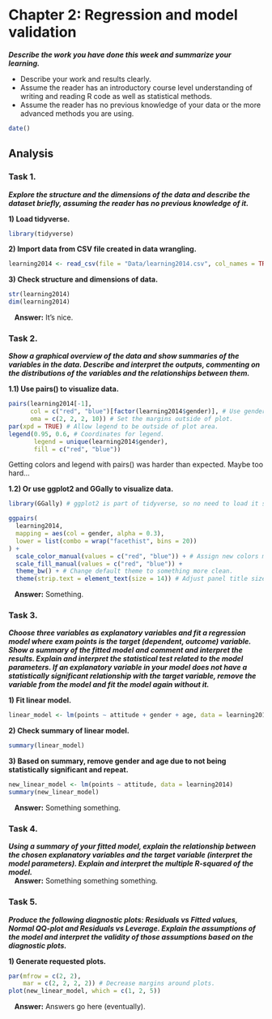 # **Chapter 2: Regression and model validation**

***Describe the work you have done this week and summarize your learning.***

- Describe your work and results clearly. 
- Assume the reader has an introductory course level understanding of writing and reading R code as well as statistical methods.
- Assume the reader has no previous knowledge of your data or the more advanced methods you are using.

```r
date()
```

## **Analysis**

### **Task 1.**
***Explore the structure and the dimensions of the data and describe the dataset briefly, assuming the reader has no previous knowledge of it.***

**1) Load tidyverse.**
```r
library(tidyverse)
```

**2) Import data from CSV file created in data wrangling.**
```r
learning2014 <- read_csv(file = "Data/learning2014.csv", col_names = TRUE)
```

**3) Check structure and dimensions of data.**
```r
str(learning2014)
dim(learning2014)
```

   **Answer:** It's nice.

### **Task 2.**
***Show a graphical overview of the data and show summaries of the variables in the data. Describe and interpret the outputs, commenting on the distributions of the variables and the relationships between them.***

**1.1) Use pairs() to visualize data.**
```r
pairs(learning2014[-1],
      col = c("red", "blue")[factor(learning2014$gender)], # Use gender as group for colors.
      oma = c(2, 2, 2, 10)) # Set the margins outside of plot.
par(xpd = TRUE) # Allow legend to be outside of plot area.
legend(0.95, 0.6, # Coordinates for legend.
       legend = unique(learning2014$gender),
       fill = c("red", "blue"))
```

Getting colors and legend with pairs() was harder than expected. Maybe too hard...

**1.2) Or use ggplot2 and GGally to visualize data.**
```r
library(GGally) # ggplot2 is part of tidyverse, so no need to load it separately/again.

ggpairs(
  learning2014,
  mapping = aes(col = gender, alpha = 0.3),
  lower = list(combo = wrap("facethist", bins = 20))
) +
  scale_color_manual(values = c("red", "blue")) + # Assign new colors manually.
  scale_fill_manual(values = c("red", "blue")) +
  theme_bw() + # Change default theme to something more clean.
  theme(strip.text = element_text(size = 14)) # Adjust panel title sizes.
```

   **Answer:** Something.

### **Task 3.**
***Choose three variables as explanatory variables and fit a regression model where exam points is the target (dependent, outcome) variable. Show a summary of the fitted model and comment and interpret the results. Explain and interpret the statistical test related to the model parameters. If an explanatory variable in your model does not have a statistically significant relationship with the target variable, remove the variable from the model and fit the model again without it.***

**1) Fit linear model.**

```r
linear_model <- lm(points ~ attitude + gender + age, data = learning2014)
```

**2) Check summary of linear model.**
```r
summary(linear_model)
```

**3) Based on summary, remove gender and age due to not being statistically significant and repeat.**
```r
new_linear_model <- lm(points ~ attitude, data = learning2014)
summary(new_linear_model)
```

   **Answer:** Something something.

### **Task 4.**
***Using a summary of your fitted model, explain the relationship between the chosen explanatory variables and the target variable (interpret the model parameters). Explain and interpret the multiple R-squared of the model.***  
   **Answer:** Something something something.

### **Task 5.**
***Produce the following diagnostic plots: Residuals vs Fitted values, Normal QQ-plot and Residuals vs Leverage. Explain the assumptions of the model and interpret the validity of those assumptions based on the diagnostic plots.***

**1) Generate requested plots.**
```r
par(mfrow = c(2, 2),
    mar = c(2, 2, 2, 2)) # Decrease margins around plots.
plot(new_linear_model, which = c(1, 2, 5))
```

   **Answer:** Answers go here (eventually).
